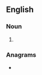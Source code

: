 ==English==

===Noun===
{{head|en|noun plural form}}

# {{plural of|schemie|lang=en}}

===Anagrams===
* {{anagrams|en|a=ceehimss|chemises}}
